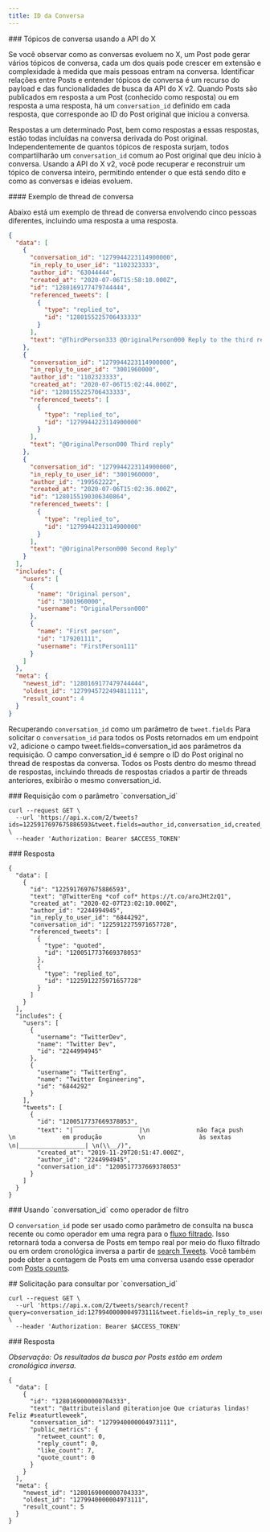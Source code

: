 ```yaml
---
title: ID da Conversa
---
```


<div id="conversation-threads-using-the-x-api">
  ### Tópicos de conversa usando a API do X
</div>

Se você observar como as conversas evoluem no X, um Post pode gerar vários tópicos de conversa, cada um dos quais pode crescer em extensão e complexidade à medida que mais pessoas entram na conversa. Identificar relações entre Posts e entender tópicos de conversa é um recurso do payload e das funcionalidades de busca da API do X v2. Quando Posts são publicados em resposta a um Post (conhecido como resposta) ou em resposta a uma resposta, há um `conversation_id` definido em cada resposta, que corresponde ao ID do Post original que iniciou a conversa.

Respostas a um determinado Post, bem como respostas a essas respostas, estão todas incluídas na conversa derivada do Post original. Independentemente de quantos tópicos de resposta surjam, todos compartilharão um `conversation_id` comum ao Post original que deu início à conversa. Usando a API do X v2, você pode recuperar e reconstruir um tópico de conversa inteiro, permitindo entender o que está sendo dito e como as conversas e ideias evoluem.

<div id="example-conversation-thread">
  #### Exemplo de thread de conversa
</div>

Abaixo está um exemplo de thread de conversa envolvendo cinco pessoas diferentes, incluindo uma resposta a uma resposta.

```json
{
  "data": [
    {
      "conversation_id": "1279944223114900000",
      "in_reply_to_user_id": "1102323333",
      "author_id": "63044444",
      "created_at": "2020-07-06T15:58:10.000Z",
      "id": "1280169177479744444",
      "referenced_tweets": [
        {
          "type": "replied_to",
          "id": "1280155225706433333"
        }
      ],
      "text": "@ThirdPerson333 @OriginalPerson000 Reply to the third reply!"
    },
    {
      "conversation_id": "1279944223114900000",
      "in_reply_to_user_id": "3001960000",
      "author_id": "1102323333",
      "created_at": "2020-07-06T15:02:44.000Z",
      "id": "1280155225706433333",
      "referenced_tweets": [
        {
          "type": "replied_to",
          "id": "1279944223114900000"
        }
      ],
      "text": "@OriginalPerson000 Third reply"
    },
    {
      "conversation_id": "1279944223114900000",
      "in_reply_to_user_id": "3001960000",
      "author_id": "199562222",
      "created_at": "2020-07-06T15:02:36.000Z",
      "id": "1280155190306340864",
      "referenced_tweets": [
        {
          "type": "replied_to",
          "id": "1279944223114900000"
        }
      ],
      "text": "@OriginalPerson000 Second Reply"
    }
  ],
  "includes": {
    "users": [
      {
        "name": "Original person",
        "id": "3001960000",
        "username": "OriginalPerson000"
      },
      {
        "name": "First person",
        "id": "179201111",
        "username": "FirstPerson111"
      }
    ]
  },
  "meta": {
    "newest_id": "1280169177479744444",
    "oldest_id": "1279945722494811111",
    "result_count": 4
  }
}
```

Recuperando `conversation_id` como um parâmetro de `tweet.fields`
Para solicitar o `conversation_id` para todos os Posts retornados em um endpoint v2, adicione o campo tweet.fields=conversation\_id aos parâmetros da requisição. O campo conversation\_id é sempre o ID do Post original no thread de respostas da conversa. Todos os Posts dentro do mesmo thread de respostas, incluindo threads de respostas criados a partir de threads anteriores, exibirão o mesmo conversation\_id.

<div id="request-with-conversation_id-parameter">
  ### Requisição com o parâmetro `conversation_id`
</div>

```
curl --request GET \
  --url 'https://api.x.com/2/tweets?ids=1225917697675886593&tweet.fields=author_id,conversation_id,created_at,in_reply_to_user_id,referenced_tweets&expansions=author_id,in_reply_to_user_id,referenced_tweets.id&user.fields=name,username' \
  --header 'Authorization: Bearer $ACCESS_TOKEN'
```

<div id="response">
  ### Resposta
</div>

```
{
  "data": [
    {
      "id": "1225917697675886593",
      "text": "@TwitterEng *cof cof* https://t.co/aroJHt2zQ1",
      "created_at": "2020-02-07T23:02:10.000Z",
      "author_id": "2244994945",
      "in_reply_to_user_id": "6844292",
      "conversation_id": "1225912275971657728",
      "referenced_tweets": [
        {
          "type": "quoted",
          "id": "1200517737669378053"
        },
        {
          "type": "replied_to",
          "id": "1225912275971657728"
        }
      ]
    }
  ],
  "includes": {
    "users": [
      {
        "username": "TwitterDev",
        "name": "Twitter Dev",
        "id": "2244994945"
      },
      {
        "username": "TwitterEng",
        "name": "Twitter Engineering",
        "id": "6844292"
      }
    ],
    "tweets": [
      {
        "id": "1200517737669378053",
        "text": "|￣￣￣￣￣￣￣￣￣￣￣|\n             não faça push        \n             em produção          \n               às sextas           \n|＿＿＿＿＿＿＿＿＿＿＿| \n(\\__/)",
        "created_at": "2019-11-29T20:51:47.000Z",
        "author_id": "2244994945",
        "conversation_id": "1200517737669378053"
      }
    ]
  }
}
```

<div id="using-conversation_id-as-a-filter-operator">
  ### Usando `conversation_id` como operador de filtro
</div>

O `conversation_id` pode ser usado como parâmetro de consulta na busca recente ou como operador em uma regra para o [fluxo filtrado](/pt-BR/x-api/posts/filtered-stream/introduction). Isso retornará toda a conversa de Posts em tempo real por meio do fluxo filtrado ou em ordem cronológica inversa a partir de [search Tweets](/pt-BR/x-api/posts/search/introduction). Você também pode obter a contagem de Posts em uma conversa usando esse operador com [Posts counts](/pt-BR/x-api/posts/counts/introduction).

<div id="request-to-query-by-conversation_id">
  ## Solicitação para consultar por `conversation_id`
</div>

```
curl --request GET \
  --url 'https://api.x.com/2/tweets/search/recent?query=conversation_id:1279940000004973111&tweet.fields=in_reply_to_user_id,author_id,created_at,conversation_id' \
  --header 'Authorization: Bearer $ACCESS_TOKEN'
```

<div id="response">
  ### Resposta
</div>

_Observação: Os resultados da busca por Posts estão em ordem cronológica inversa._

```
{
  "data": [
    {
      "id": "1280169000000704333",
      "text": "@attributeisland @iterationjoe Que criaturas lindas! Feliz #seaturtleweek",
      "conversation_id": "1279940000004973111",
      "public_metrics": {
        "retweet_count": 0,
        "reply_count": 0,
        "like_count": 7,
        "quote_count": 0
      }
    }
  ],
  "meta": {
    "newest_id": "1280169000000704333",
    "oldest_id": "1279940000004973111",
    "result_count": 5
  }
}
```